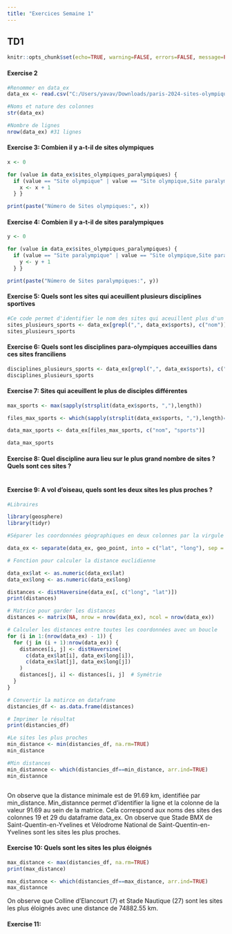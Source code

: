 ```yaml
---
title: "Exercices Semaine 1"
---
```


## TD1

```r
knitr::opts_chunk$set(echo=TRUE, warning=FALSE, errors=FALSE, message=FALSE, results=TRUE, fig.width=8, fig.height=6)

```

#### Exercise 2

```r

#Renommer en data_ex
data_ex <- read.csv("C:/Users/yavav/Downloads/paris-2024-sites-olympiques-et-paralympiques-franciliens (1).csv", sep=";", dec=",", quote="\"", na.strings = NA)

#Noms et nature des colonnes 
str(data_ex)

#Nombre de lignes 
nrow(data_ex) #31 lignes
```

#### Exercise 3: Combien il y a-t-il de sites olympiques

```r
x <- 0

for (value in data_ex$sites_olympiques_paralympiques) {
  if (value == "Site olympique" | value == "Site olympique,Site paralympique") {
    x <- x + 1
  } } 

print(paste("Número de Sites olympiques:", x))

```

#### Exercise 4: Combien il y a-t-il de sites paralympiques

```r

y <- 0

for (value in data_ex$sites_olympiques_paralympiques) {
  if (value == "Site paralympique" | value == "Site olympique,Site paralympique") {
    y <- y + 1
  } } 

print(paste("Número de Sites paralympiques:", y))

```

#### Exercise 5: Quels sont les sites qui aceuillent plusieurs disciplines sportives

```r

#Ce code permet d'identifier le nom des sites qui aceuillent plus d'un sport
sites_plusieurs_sports <- data_ex[grepl(",", data_ex$sports), c("nom")]
sites_plusieurs_sports
```

#### Exercise 6: Quels sont les disciplines para-olympiques acceuillies dans ces sites franciliens

```r
disciplines_plusieurs_sports <- data_ex[grepl(",", data_ex$sports), c("nom", "sports")] 
disciplines_plusieurs_sports
```

#### Exercise 7: Sites qui aceuillent le plus de disciples différentes

```r
max_sports <- max(sapply(strsplit(data_ex$sports, ","),length))

files_max_sports <- which(sapply(strsplit(data_ex$sports, ","),length)==max_sports)

data_max_sports <- data_ex[files_max_sports, c("nom", "sports")]

data_max_sports
```

#### Exercise 8: Quel discipline aura lieu sur le plus grand nombre de sites ? Quels sont ces sites ?

```r


```

#### Exercise 9: A vol d’oiseau, quels sont les deux sites les plus proches ?

```r
#Libraires 

library(geosphere)
library(tidyr)

#Séparer les coordonnées géographiques en deux colonnes par la virgule 

data_ex <- separate(data_ex, geo_point, into = c("lat", "long"), sep = ", ")

# Fonction pour calculer la distance euclidienne

data_ex$lat <- as.numeric(data_ex$lat)
data_ex$long <- as.numeric(data_ex$long)

distances <- distHaversine(data_ex[, c("long", "lat")])
print(distances)

# Matrice pour garder les distances
distances <- matrix(NA, nrow = nrow(data_ex), ncol = nrow(data_ex))

# Calculer les distances entre toutes les coordonnées avec un boucle 
for (i in 1:(nrow(data_ex) - 1)) {
  for (j in (i + 1):nrow(data_ex)) {
    distances[i, j] <- distHaversine(
      c(data_ex$lat[i], data_ex$long[i]),
      c(data_ex$lat[j], data_ex$long[j])
    )
    distances[j, i] <- distances[i, j]  # Symétrie
  }
}

# Convertir la matirce en dataframe
distancies_df <- as.data.frame(distances)

# Imprimer le résultat
print(distancies_df)

#Le sites les plus proches
min_distance <- min(distancies_df, na.rm=TRUE)
min_distance 

#Min distances
min_distannce <- which(distancies_df==min_distance, arr.ind=TRUE)
min_distannce



```

On observe que la distance minimale est de 91.69 km, identifiée par min_distance. Min_distannce permet d'identifier la ligne et la colonne de la valeur 91.69 au sein de la matrice. Cela correspond aux noms des sites des colonnes 19 et 29 du dataframe data_ex. On observe que Stade BMX de Saint-Quentin-en-Yvelines et Vélodrome National de Saint-Quentin-en-Yvelines sont les sites les plus proches.

#### Exercise 10: Quels sont les sites les plus éloignés

```r
max_distance <- max(distancies_df, na.rm=TRUE)
print(max_distance)

max_distannce <- which(distancies_df==max_distance, arr.ind=TRUE)
max_distannce
```

On observe que Colline d'Elancourt (7) et Stade Nautique (27) sont les sites les plus éloignés avec une distance de 74882.55 km.

#### Exercise 11:
